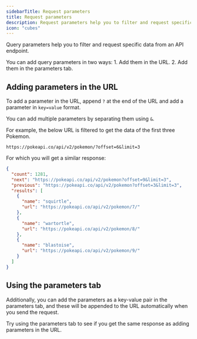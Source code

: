 ```yaml
---
sidebarTitle: Request parameters
title: Request parameters
description: Request parameters help you to filter and request specific data from an API endpoint.
icon: "cubes"
---
```


Query parameters help you to filter and request specific data from an API endpoint.

<Tip>
  You can add query parameters in two ways:
  1. Add them in the URL.
  2. Add them in the parameters tab.
</Tip>

## Adding parameters in the URL

To add a parameter in the URL, append `?` at the end of the URL and add a parameter in `key=value` format.

You can add multiple parameters by separating them using `&`.

For example, the below URL is filtered to get the data of the first three Pokemon.

```
https://pokeapi.co/api/v2/pokemon/?offset=6&limit=3
```

For which you will get a similar response:

```json
{
  "count": 1281,
  "next": "https://pokeapi.co/api/v2/pokemon?offset=9&limit=3",
  "previous": "https://pokeapi.co/api/v2/pokemon?offset=3&limit=3",
  "results": [
    {
      "name": "squirtle",
      "url": "https://pokeapi.co/api/v2/pokemon/7/"
    },
    {
      "name": "wartortle",
      "url": "https://pokeapi.co/api/v2/pokemon/8/"
    },
    {
      "name": "blastoise",
      "url": "https://pokeapi.co/api/v2/pokemon/9/"
    }
  ]
}
```

## Using the parameters tab

Additionally, you can add the parameters as a key-value pair in the parameters tab, and these will be appended to the URL automatically when you send the request.

Try using the parameters tab to see if you get the same response as adding parameters in the URL.
